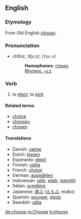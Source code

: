 ==English==
===Etymology===
From Old English [[ceosan|ċēosan]].

===Pronunciation===
*cho͞oz, /tʃuːz/, /<tt>tSu:z</tt>/
*:'''Homophones''': [[chew]]s
*:[[Rhymes:English:-uːz|Rhymes: -uːz]]

=== Verb ===
{{irregverb|choose|[[chooses]]|[[chose]]|[[chosen]]|[[choosing]]}}
# to [[elect]]; to [[pick]]

====Related terms====
*[[choice]]
*[[choosey]]
*[[chosen]]

==== Translations ====
*Danish: [[vælge]]
*Dutch: [[kiezen]]
*Esperanto: [[elekti]]
*Finnish: [[valita]]
*French: [[choisir]]
*German: [[auswählen]]
*Indonesian: [[pilih]], [[pilah]], [[pilih|memilih]]
*Italian: [[scegliere]]
*Japanese: [[選ぶ]] ([[えらぶ]], erabu)
*Spanish: [[escoger]], [[elegir]]
*Swedish: [[välja]]

[[de:choose]]
[[io:Choose]]
[[it:choose]]